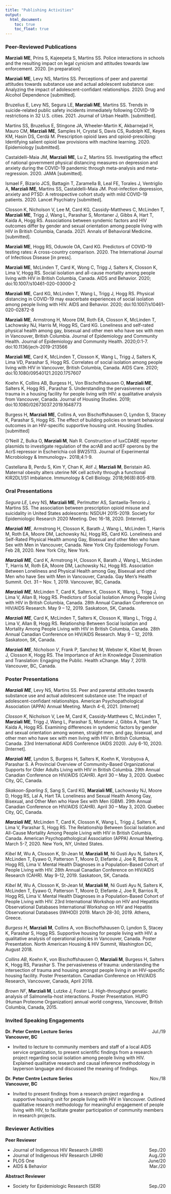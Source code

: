 ```yaml
---
title: "Publishing Activities"
output: 
  html_document:
    toc: true
    toc_float: true
---
```


### Peer-Reviewed Publications

**Marziali ME**, Prins S, Kajeepeta S, Martins SS. Police interactions in schools and the resulting impact on legal cynicism and attitudes towards law enforcement. 2020. [in preparation]

**Marziali ME**, Levy NS, Martins SS. Perceptions of peer and parental attitudes towards substance use and actual adolescent substance use: Analyzing the impact of adolescent-confidant relationships. 2020. Drug and Alcohol Dependence [submitted].

Bruzelius E, Levy NS, Segura LE, **Marziali ME**, Martins SS. Trends in suicide-related public safety incidents immediately following COVID-19 restrictions in 32 U.S. cities. 2021. Journal of Urban Health. [submitted].

Martins SS, Bruzelius E, Stingone JA, Wheeler-Martin K, Akbarnejad H, Mauro CM, **Marziali ME**, Samples H, Crystal S, Davis CS, Rudolph KE, Keyes KM, Hasin DS, Cerdá M. Prescription opioid laws and opioid-prescibing: Identifying salient opioid law provisions with machine learning. 2020. Epidemiology [submitted].

Castaldelli-Maia JM, **Marziali ME**, Lu Z, Martins SS. Investigating the effect of national government physical distancing measures on depression and anxiety during the COVID-19 pandemic through meta-analysis and meta-regression. 2020. JAMA [submitted].

Ismael F, Bizario JCS, Battagin T, Zaramella B, Leal FE, Torales J, Ventriglio A, **Marziali ME**, Martins SS, Castaldelli-Maia JM. Post-infection depression, anxiety and PTSD: A retrospective cohort study with mild COVID-19 patients. 2020. Lancet Psychiatry [submitted].

Closson K, Nicholson V, Lee M, Card KG, Cassidy-Matthews C, McLinden T, **Marziali ME**, Trigg J, Wang L, Parashar S, Montaner J, Gibbs A, Hart T, Kaida A, Hogg RS. Associations between syndemic factors and HIV outcomes differ by gender and sexual orientation among people living with HIV in British Columbia, Canada. 2021. Annals of Behavioral Medicine. [submitted].

**Marziali ME**, Hogg RS, Oduwole OA, Card KG. Predictors of COVID-19 testing rates: A cross-country comparison. 2020. The International Journal of Infectious Disease [in press].

**Marziali ME**, McLinden T, Card K, Wong C, Trigg J, Salters K, Closson K, Lima V, Hogg RS. Social isolation and all-cause mortality among people living with HIV in British Columbia, Canada. AIDS and Behavior. 2020; doi:10.1007/s10461-020-03000-2

**Marziali ME**, Card KG, McLinden T, Wang L, Trigg J, Hogg RS. Physical distancing in COVID-19 may exacerbate experiences of social isolation among people living with HIV. AIDS and Behavior. 2020; doi:10.1007/s10461-020-02872-8 

**Marziali ME**, Armstrong H, Moore DM, Roth EA, Closson K, McLinden T, Lachowsky NJ, Harris M, Hogg RS, Card KG. Loneliness and self-rated physical health among gay, bisexual and other men who have sex with men in Vancouver, British Columbia. Journal of Epidemiology and Community Health. Journal of Epidemiology and Community Health. 2020;0:1-7. doi:10.1136/jech-2019-213566

**Marziali ME**, Card K, McLinden T, Closson K,  Wang L, Trigg J, Salters K, Lima VD, Parashar S, Hogg RS. Correlates of social isolation among people living with HIV in Vancouver, British Columbia, Canada. AIDS Care. 2020; doi:10.1080/09540121.2020.1757607

Koehn K, Collins AB, Burgess H,, Von Bischoffshausen O, **Marziali ME**, Salters K, Hogg RS , Parashar S. Understanding the pervasiveness of trauma in a housing facility for people living with HIV: a qualitative analysis from Vancouver, Canada. Journal of Housing Studies. 2019; 
doi:10.1080/02673037.2019.1648773

Burgess H, **Marziali ME**, Collins A, von Bischoffshausen O, Lyndon S, Stacey K, Parashar S, Hogg RS. The effect of building policies on tenant behavioral outcomes in an HIV-specific supportive housing unit. Housing Studies. [submitted]

O’Neill Z, Bulka O, **Marziali M**, Nah R. Construction of luxCDABE reporter plasmids to investigate regulation of the acrAB and acrEF operons by the AcrS repressor in Escherichia coli BW25113. Journal of Experimental Microbiology & Immunology+. 2018;4:1-9.

Castellana B, Perdu S, Kim Y, Chan K, Atif J, **Marziali M**, Beristain AG. Maternal obesity alters uterine NK cell activity through a functional KIR2DL1/S1 imbalance. Immunology & Cell Biology. 2018;96(8):805-819.

### Oral Presentations

*Segura LE*, Levy NS, **Marziali ME**, Perlmutter AS, Santaella-Tenorio J, Martins SS. The association between prescription opioid misuse and suicidality in United States adolescents: NSDUH 2015-2019. Society for Epidemiologic Research 2020 Meeting. Dec 16-18, 2020. [Internet].

***Marziali ME***, Armstrong H, Closson K, Barath J, Wang L, McLinden T, Harris M, Roth EA, Moore DM, Lachowsky NJ, Hogg RS, Card KG. Loneliness and Self-Rated Physical Health among Gay, Bisexual and other Men who have Sex with Men in Vancouver, Canada. New York City Epidemiology Forum. Feb 28, 2020. New York City, New York.

***Marziali ME***, Card K, Armstrong H, Closson K, Barath J, Wang L, McLinden T, Harris M, Roth EA, Moore DM, Lachowsky NJ, Hogg RS. Association Between Loneliness and Physical Health among Gay, Bisexual and other Men who have Sex with Men in Vancouver, Canada. Gay Men’s Health Summit. Oct. 31 – Nov. 1, 2019. Vancouver, BC, Canada.

***Marziali ME***, McLinden T, Card K, Salters K, Closson K, Wang L, Trigg J, Lima V, Allan B, Hogg RS. Predictors of Social Isolation Among People Living with HIV in British Columbia, Canada. 28th Annual Canadian Conference on HIV/AIDS Research. May 9 – 12, 2019. Saskatoon, SK, Canada. 

***Marziali ME***, Card K, McLinden T, Salters K, Closson K, Wang L, Trigg J, Lima V, Allan B, Hogg RS. Relationship Between Social Isolation and Mortality Among People Living with HIV in British Columbia, Canada. 28th Annual Canadian Conference on HIV/AIDS Research. May 9 – 12, 2019. Saskatoon, SK, Canada. 

***Marziali ME***, *Nicholson V*, Frank P, Sanchez M, Webster K, Kibel M, Brown J, Closson K, Hogg RS. The Importance of Art in Knowledge Dissemination and Translation: Engaging the Public. Health xChange. May 7, 2019. Vancouver, BC, Canada.

### Poster Presentations

***Marziali ME***, Levy NS, Martins SS. Peer and parental attitudes towards substance use and actual adolescent substance use: The impact of adolescent-confidant relationships. American Psychopathological Association (APPA) Annual Meeting. March 4-6, 2021. [Internet]

*Closson K*, Nicholson V, Lee M, Card K, Cassidy-Matthews C, McLinden T, **Marziali ME**, Trigg J, Wang L, Parashar S, Montaner J, Gibbs A, Haart TA, Kaida A, Hogg RS. Examining differences in syndemic factors by gender and sexual orientation among women, straight men, and gay, bisexual, and other men who have sex with men living with HIV in British Columbia, Canada. 23rd International AIDS Conference (AIDS 2020). July 6-10, 2020. [Internet].

***Marziali ME***, Lyndon S, Burgess H, Salters K, Koehn K, Vorobyova A, Parashar S. A Provincial Overview of Community-Based Organizational Supports for Older Adults Living with HIV in British Columbia. 29th Annual Canadian Conference on HIV/AIDS (CAHR). April 30 – May 3, 2020. Quebec City, QC, Canada.

*Skakoon-Sparling S*, Sang S, Card KG, **Marziali ME**, Lachowsky NJ, Moore D, Hogg RS, Lal A, Hart TA. Loneliness and Sexual Health Among Gay, Bisexual, and Other Men who Have Sex with Men (GBM). 29th Annual Canadian Conference on HIV/AIDS (CAHR). April 30 – May 3, 2020. Quebec City, QC, Canada.

***Marziali ME***, McLinden T, Card K, Closson K, Wang L, Trigg J, Salters K, Lima V, Parashar S, Hogg RS. The Relationship Between Social Isolation and All-Cause Mortality Among People Living with HIV in British Columbia, Canada. American Psychopathological Association (APPA) Annual Meeting. March 5-7, 2020. New York, NY, United States. 

*Kibel M*, Wu A, Closson K, St-Jean M, **Marziali M**, Ni Gusti Ayu N, Salters K, McLinden T, Eyawo O, Patterson T, Moore D, Elefante J, Joe R, Barrios R, Hogg RS, Lima V. Mental Health Diagnoses in a Population-Based Cohort of People Living with HIV. 28th Annual Canadian Conference on HIV/AIDS Research (CAHR). May 9-12, 2019. Saskatoon, SK, Canada. 

*Kibel M*, Wu A, Closson K, St-Jean M, **Marziali M**, Ni Gusti Ayu N, Salters K, McLinden T, Eyawo O, Patterson T, Moore D, Elefante J, Joe R, Barrios R, Hogg RS, Lima V. Mental Health Diagnoses in a Population-Based Cohort of People Living with HIV. 23rd International Workshop on HIV and Hepatitis Observational Databases International Workshop on HIV and Hepatitis Observational Databases (IWHOD) 2019. March 28-30, 2019. Athens, Greece. 

*Burgess H*, **Marziali M**, Collins A, von Bischoffshausen O, Lyndon S, Stacey K, Parashar S, Hogg RS. Supportive housing for people living with HIV: a qualitative analysis of operational policies in Vancouver, Canada. Poster Presentation. North American Housing & HIV Summit, Washington DC, August 2018.

*Collins AB*, Koehn K, von Bischoffshausen O, **Marziali M**, Burgess H, Salters K, Hogg RS, Parashar S. The pervasiveness of trauma: understanding the intersection of trauma and housing amongst people living in an HIV-specific housing facility. Poster Presentation. Canadian Conference on HIV/AIDS Research, Vancouver, Canada, April 2018.

*Brown NF*, **Marziali M**, Lutzke J, Foster LJ. High-throughput genetic analysis of Salmonella-host interactions. Poster Presentation. HUPO (Human Proteome Organization) annual world congress, Vancouver, British Columbia, Canada, 2015.

### Invited Speaking Engagements

**Dr. Peter Centre Lecture Series** [Jul./19]{style="float:right"}  
**Vancouver, BC**  

* Invited to lecture to community members and staff of a local AIDS service organization, to present scientific findings from a research project regarding social isolation among people living with HIV. Explained qualitative research and causal inference methodology in layperson language and discussed the meaning of findings.

**Dr. Peter Centre Lecture Series**  [Nov./18]{style="float:right"}  
**Vancouver, BC**  

* Invited to present findings from a research project regarding a supportive housing unit for people living with HIV in Vancouver. Outlined qualitative research methodology for meaningful engagement of people living with HIV, to facilitate greater participation of community members in research projects.

### Reviewer Activities  

**Peer Reviewer**  

* Journal of Indigenous HIV Research (JIHR)  [Sep./20]{style="float:right"}  
* Journal of Indigenous HIV Research (JIHR)  [Aug./20]{style="float:right"}  
* PLOS One  [June/20]{style="float:right"}  
* AIDS & Behavior  [Mar./20]{style="float:right"}  

**Abstract Reviewer**  

* Society for Epidemiologic Research (SER)  [Sep./20]{style="float:right"}  


